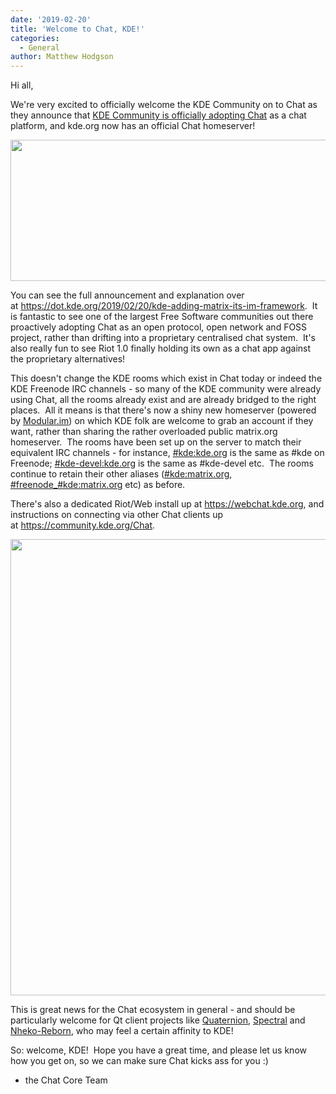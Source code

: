 ```yaml
---
date: '2019-02-20'
title: 'Welcome to Chat, KDE!'
categories:
  - General
author: Matthew Hodgson
---
```


Hi all,

We're very excited to officially welcome the KDE Community on to Chat as they announce that <a href="https://dot.kde.org/2019/02/20/kde-adding-matrix-its-im-framework">KDE Community is officially adopting Chat</a> as a chat platform, and kde.org now has an official Chat homeserver!

<a href="https://dot.kde.org/2019/02/20/kde-adding-matrix-its-im-framework"><img class="aligncenter wp-image-4015" src="/blog/wp-content/uploads/2019/02/kde-matrix-1-1024x355.png" alt="" width="653" height="226" /></a>

You can see the full announcement and explanation over at <a href="https://dot.kde.org/2019/02/20/kde-adding-matrix-its-im-framework">https://dot.kde.org/2019/02/20/kde-adding-matrix-its-im-framework</a>.  It is fantastic to see one of the largest Free Software communities out there proactively adopting Chat as an open protocol, open network and FOSS project, rather than drifting into a proprietary centralised chat system.  It's also really fun to see Riot 1.0 finally holding its own as a chat app against the proprietary alternatives!

This doesn't change the KDE rooms which exist in Chat today or indeed the KDE Freenode IRC channels - so many of the KDE community were already using Chat, all the rooms already exist and are already bridged to the right places.  All it means is that there's now a shiny new homeserver (powered by <a href="https://modular.im">Modular.im</a>) on which KDE folk are welcome to grab an account if they want, rather than sharing the rather overloaded public matrix.org homeserver.  The rooms have been set up on the server to match their equivalent IRC channels - for instance, <a href="https://to.chat.dingshunyu.top/#/#kde:kde.org">#kde:kde.org</a> is the same as #kde on Freenode; <a href="https://to.chat.dingshunyu.top/#/#kde-devel:kde.org">#kde-devel:kde.org</a> is the same as #kde-devel etc.  The rooms continue to retain their other aliases (<a href="https://to.chat.dingshunyu.top/#/#kde:matrix.org">#kde:matrix.org</a>, <a href="https://to.chat.dingshunyu.top/#/#freenode_#kde:matrix.org">#freenode_#kde:matrix.org</a> etc) as before.

There's also a dedicated Riot/Web install up at <a href="https://webchat.kde.org">https://webchat.kde.org</a>, and instructions on connecting via other Chat clients up at <a href="https://community.kde.org/Chat">https://community.kde.org/Chat</a>.

<a href="/blog/wp-content/uploads/2019/02/Screenshot-2019-02-20-at-01.56.40.png"><img class="aligncenter wp-image-4020" src="/blog/wp-content/uploads/2019/02/Screenshot-2019-02-20-at-01.56.40-1024x898.png" alt="" width="832" height="730" /></a>

This is great news for the Chat ecosystem in general - and should be particularly welcome for Qt client projects like <a href="https://github.com/QMatrixClient/Quaternion">Quaternion</a>, <a href="https://gitlab.com/spectral-im/spectral">Spectral</a> and <a href="https://github.com/Nheko-Reborn/nheko">Nheko-Reborn</a>, who may feel a certain affinity to KDE!

So: welcome, KDE!  Hope you have a great time, and please let us know how you get on, so we can make sure Chat kicks ass for you :)

- the Chat Core Team

&nbsp;